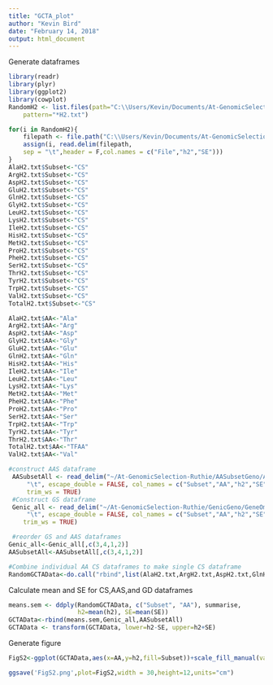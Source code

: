 ---
title: "GCTA_plot"
author: "Kevin Bird"
date: "February 14, 2018"
output: html_document
---

Generate dataframes
```{r}
library(readr)
library(plyr)
library(ggplot2)
library(cowplot)
RandomH2 <- list.files(path="C:\\Users/Kevin/Documents/At-GenomicSelection-Ruthie",
    pattern="*H2.txt")

for(i in RandomH2){
    filepath <- file.path("C:\\Users/Kevin/Documents/At-GenomicSelection-Ruthie",paste(i))
    assign(i, read.delim(filepath,
    sep = "\t",header = F,col.names = c("File","h2","SE")))
}
AlaH2.txt$Subset<-"CS"
ArgH2.txt$Subset<-"CS"
AspH2.txt$Subset<-"CS"
GluH2.txt$Subset<-"CS"
GlnH2.txt$Subset<-"CS"
GlyH2.txt$Subset<-"CS"
LeuH2.txt$Subset<-"CS"
LysH2.txt$Subset<-"CS"
IleH2.txt$Subset<-"CS"
HisH2.txt$Subset<-"CS"
MetH2.txt$Subset<-"CS"
ProH2.txt$Subset<-"CS"
PheH2.txt$Subset<-"CS"
SerH2.txt$Subset<-"CS"
ThrH2.txt$Subset<-"CS"
TyrH2.txt$Subset<-"CS"
TrpH2.txt$Subset<-"CS"
ValH2.txt$Subset<-"CS"
TotalH2.txt$Subset<-"CS"

AlaH2.txt$AA<-"Ala"
ArgH2.txt$AA<-"Arg"
AspH2.txt$AA<-"Asp"
GlyH2.txt$AA<-"Gly"
GluH2.txt$AA<-"Glu"
GlnH2.txt$AA<-"Gln"
HisH2.txt$AA<-"His"
IleH2.txt$AA<-"Ile"
LeuH2.txt$AA<-"Leu"
LysH2.txt$AA<-"Lys"
MetH2.txt$AA<-"Met"
PheH2.txt$AA<-"Phe"
ProH2.txt$AA<-"Pro"
SerH2.txt$AA<-"Ser"
TrpH2.txt$AA<-"Trp"
TyrH2.txt$AA<-"Tyr"
ThrH2.txt$AA<-"Thr"
TotalH2.txt$AA<-"TFAA"
ValH2.txt$AA<-"Val"

#construct AAS dataframe
 AASubsetAll <- read_delim("~/At-GenomicSelection-Ruthie/AASubsetGeno/AASubsetGCTAOut/AASubsetAll.txt", 
     "\t", escape_double = FALSE, col_names = c("Subset","AA","h2","SE"), 
     trim_ws = TRUE)  
 #Construct GS dataframe
 Genic_all <- read_delim("~/At-GenomicSelection-Ruthie/GenicGeno/GeneOmeGCTAOut/Genic_all.txt", 
     "\t", escape_double = FALSE, col_names = c("Subset","AA","h2","SE"), 
    trim_ws = TRUE)

 #reorder GS and AAS dataframes
Genic_all<-Genic_all[,c(3,4,1,2)]
AASubsetAll<-AASubsetAll[,c(3,4,1,2)]

#Combine individual AA CS dataframes to make single CS dataframe
RandomGCTAData<-do.call("rbind",list(AlaH2.txt,ArgH2.txt,AspH2.txt,GlnH2.txt,GluH2.txt,GlyH2.txt,HisH2.txt,IleH2.txt,LeuH2.txt,LysH2.txt,MetH2.txt,PheH2.txt,ProH2.txt,SerH2.txt,ThrH2.txt,TrpH2.txt,TyrH2.txt,ValH2.txt,TotalH2.txt))

```

Calculate mean and SE for CS,AAS,and GD dataframes
```{r}
means.sem <- ddply(RandomGCTAData, c("Subset", "AA"), summarise,
                   h2=mean(h2), SE=mean(SE))
GCTAData<-rbind(means.sem,Genic_all,AASubsetAll)
GCTAData <- transform(GCTAData, lower=h2-SE, upper=h2+SE)

```
Generate figure
```{r}
FigS2<-ggplot(GCTAData,aes(x=AA,y=h2,fill=Subset))+scale_fill_manual(values=c("#66C2A5", "#FC8D62", "#E78AC3"))+geom_bar(width=0.8,stat="identity",position = "dodge")+geom_errorbar(aes(ymax=upper,ymin=lower),size=0.5,width=0.4,position=position_dodge(0.8))+labs(x="Subset", y = "heritability") + guides(fill=guide_legend(title="Subset"))+theme(plot.title = element_text(hjust=0.5))

ggsave('FigS2.png',plot=FigS2,width = 30,height=12,units="cm")
```

